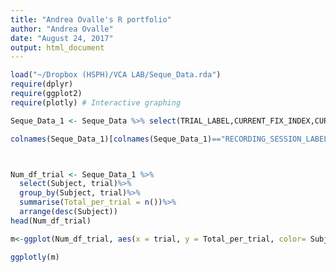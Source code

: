 ```yaml
---
title: "Andrea Ovalle's R portfolio"
author: "Andrea Ovalle"
date: "August 24, 2017"
output: html_document
---
```



```r

load("~/Dropbox (HSPH)/VCA LAB/Seque_Data.rda")
require(dplyr)
require(ggplot2)
require(plotly) # Interactive graphing 

Seque_Data_1 <- Seque_Data %>% select(TRIAL_LABEL,CURRENT_FIX_INDEX,CURRENT_FIX_INTEREST_AREAS,NEXT_FIX_NEAREST_INTEREST_AREA, RECORDING_SESSION_LABEL,trial,TRIAL_FIXATION_TOTAL) ## This code selects the columns that I am most interested in.

colnames(Seque_Data_1)[colnames(Seque_Data_1)=="RECORDING_SESSION_LABEL"]<-"Subject" # changes the name of x column.



Num_df_trial <- Seque_Data_1 %>%
  select(Subject, trial)%>%
  group_by(Subject, trial)%>%
  summarise(Total_per_trial = n())%>%
  arrange(desc(Subject))
head(Num_df_trial)

m<-ggplot(Num_df_trial, aes(x = trial, y = Total_per_trial, color= Subject))+ geom_point() + theme(axis.title.y = element_text(size = rel(1.5)))+theme(axis.title.x = element_text(size = rel(1.5)))+theme(legend.key = element_rect(size = rel(1.5)))+theme(axis.text = element_text(size = 15))

ggplotly(m)
```



